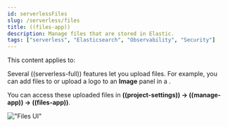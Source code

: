 ```yaml
---
id: serverlessFiles
slug: /serverless/files
title: ((files-app))
description: Manage files that are stored in Elastic.
tags: ["serverless", "Elasticsearch", "Observability", "Security"]
---
```


<DocBadge template="technical preview" />
This content applies to: <DocBadge template="elasticsearch" slug="/serverless/elasticsearch/what-is-elasticsearch-serverless" /> <DocBadge template="observability" slug="/serverless/observability/what-is-observability-serverless" /> <DocBadge template="security" slug="/serverless/security/what-is-security-serverless" />

Several ((serverless-full)) features let you upload files. For example, you can add files to <DocLink id="serverlessObservabilityCases" text="cases" /> or upload a logo to an **Image** panel in a <DocLink id="serverlessElasticsearchExploreYourDataDashboards" text="dashboard" />.

You can access these uploaded files in **((project-settings)) → ((manage-app)) → ((files-app))**.

!["Files UI"](images/file-management.png)
